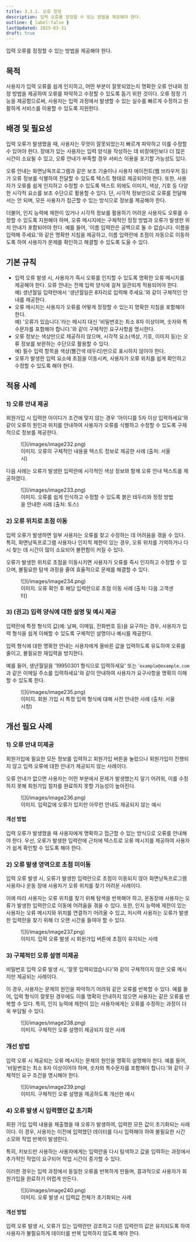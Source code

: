 ```yaml
---
title: 3.3.1. 오류 정정
description: 입력 오류를 정정할 수 있는 방법을 제공해야 한다.
outline: { label:false }
lastUpdated: 2025-03-31
draft: true
---
```


<Aside title="검사 항목">
입력 오류를 정정할 수 있는 방법을 제공해야 한다.
</Aside>

## 목적
사용자가 입력 오류를 쉽게 인지하고, 어떤 부분이 잘못되었는지 명확한 오류 안내와 정정 방법을 제공하여 오류를 파악하고 수정할 수 있도록 돕기 위한 것이다. 오류 정정 기능을 제공함으로써, 사용자는 입력 과정에서 발생할 수 있는 실수를 빠르게 수정하고 원활하게 서비스를 이용할 수 있도록 지원한다.

##	배경 및 필요성
입력 오류가 발생했을 때, 사용자는 무엇이 잘못되었는지 빠르게 파악하고 이를 수정할 수 있어야 한다. 장애가 있는 사용자는 입력 양식을 작성하는 데 비장애인보다 더 많은 시간이 소요될 수 있고, 오류 안내가 부족할 경우 서비스 이용을 포기할 가능성도 있다.

오류 안내는 화면낭독프로그램과 같은 보조 기술이나 사용자 에이전트(웹 브라우저 등)가 오류 정보를 식별하여 전달할 수 있도록 텍스트 형태로 제공되어야 한다. 또한, 사용자가 오류를 쉽게 인지하고 수정할 수 있도록 텍스트 외에도 이미지, 색상, 기호 등 다양한 시각적 요소를 보조 수단으로 활용할 수 있다. 단, 시각적 정보만으로 오류를 전달해서는 안 되며, 모든 사용자가 접근할 수 있는 방식으로 정보를 제공해야 한다.

더불어, 인지 능력에 제한이 있거나 시각적 정보를 활용하기 어려운 사용자도 오류를 수정할 수 있도록 지원해야 하며, 오류 메시지에는 구체적인 정정 방법과 오류가 발생한 위치 안내가 포함되어야 한다. 예를 들어, '이름 입력란은 공백으로 둘 수 없습니다. 이름을 입력해 주세요.'와 같은 명확한 지침을 제공하고, 이름 입력란에 초점이 자동으로 이동하도록 하여 사용자가 문제를 확인하고 해결할 수 있도록 도울 수 있다.

##	기본 규칙
- 입력 오류 발생 시, 사용자가 즉시 오류를 인지할 수 있도록 명확한 오류 메시지를 제공해야 한다. 오류 안내는 전체 입력 양식에 걸쳐 일관되게 적용되어야 한다.<br/>예) 생년월일 입력란에서 '생년월일은 8자리로 입력해 주세요.'와 같이 구체적인 안내를 제공한다.
- 오류 메시지는 사용자가 오류를 어떻게 정정할 수 있는지 명확한 지침을 포함해야 한다.<br/>예) '오류가 있습니다.'라는 메시지 대신 '비밀번호는 최소 8자 이상이며, 숫자와 특수문자를 포함해야 합니다.'와 같이 구체적인 요구사항을 명시한다.
- 오류 정보는 색상만으로 제공하지 않으며, 시각적 요소(색상, 기호, 이미지 등)는 오류 정보를 보완하는 수단으로 활용할 수 있다.<br/>예) 필수 입력 항목을 색상(빨간색 테두리)만으로 표시하지 않아야 한다.
- 오류가 발생한 입력 요소에 초점을 이동시켜, 사용자가 오류 위치를 쉽게 확인하고 수정할 수 있도록 해야 한다.

## 적용 사례
### 1)	오류 안내 제공
회원가입 시 입력한 아이디가 조건에 맞지 않는 경우 '아이디를 5자 이상 입력하세요'와 같이 오류의 원인과 위치를 안내하여 사용자가 오류를 식별하고 수정할 수 있도록 구체적으로 정보를 제공한다.

<figure>
	![](/images/image232.png)
	<figcaption>이미지. 오류의 구체적인 내용을 텍스트 정보로 제공한 사례 (출처: 서울시)</figcaption>
</figure>

다음 사례는 오류가 발생한 입력란에 시각적인 색상 정보와 함께 오류 안내 텍스트를 제공하였다.

<figure>
	![](/images/image233.png)
	<figcaption>이미지. 오류를 쉽게 인식하고 수정할 수 있도록 붉은 테두리와 정정 방법을 안내한 사례 (출처: 토스)</figcaption>
</figure>

### 2)	오류 위치로 초점 이동
입력 오류가 발생하면 일부 사용자는 오류를 찾고 수정하는 데 어려움을 겪을 수 있다. 특히, 화면낭독프로그램 사용자나 인지적 제한이 있는 경우, 오류 위치를 기억하거나 다시 찾는 데 시간이 많이 소요되어 불편함이 커질 수 있다.

오류가 발생한 위치로 초점을 이동시키면 사용자가 오류를 즉시 인지하고 수정할 수 있으며, 불필요한 탐색 과정을 줄여 효율적으로 문제를 해결할 수 있다.

<figure>
	![](/images/image234.png)
	<figcaption>이미지. 오류 확인 후 해당 입력란으로 초점 이동 사례 (출처: 다음 고객센터)</figcaption>
</figure>

### 3)	(권고) 입력 양식에 대한 설명 및 예시 제공
입력란에 특정 형식의 값(예: 날짜, 이메일, 전화번호 등)을 요구하는 경우, 사용자가 입력 형식을 쉽게 이해할 수 있도록 구체적인 설명이나 예시를 제공한다.

입력 형식에 대한 명확한 안내는 사용자에게 올바른 값을 입력하도록 유도하여 오류를 줄이고, 불필요한 재입력을 방지한다. 

예를 들어, 생년월일을 '19950301 형식으로 입력하세요' 또는 '`example@example.com`과 같은 이메일 주소를 입력하세요'와 같이 안내하여 사용자가 요구사항을 명확히 이해할 수 있도록 한다.

<figure>
	![](/images/image235.png)
	<figcaption>이미지. 회원 가입 시 특정 입력 형식에 대해 사전 안내한 사례 (출처: 서울 시청)</figcaption>
</figure>

## 개선 필요 사례

### 1)	오류 안내 미제공
회원가입에 필요한 모든 정보를 입력하고 회원가입 버튼을 눌렀으나 회원가입이 진행되지 않고 입력 오류에 대한 안내가 제공되지 않는 사례이다.

오류 안내가 없으면 사용자는 어떤 부분에서 문제가 발생했는지 알기 어려워, 이를 수정하지 못해 회원가입 절차를 완료하지 못할 가능성이 높아진다.

<figure>
	![](/images/image236.png)
	<figcaption>이미지. 입력값에 오류가 있지만 아무런 안내도 제공되지 않는 예시</figcaption>
</figure>

#### 개선 방법
입력 오류가 발생했을 때 사용자에게 명확하고 접근할 수 있는 방식으로 오류를 안내해야 한다. 우선, 오류가 발생한 입력란에 근처에 텍스트로 오류 메시지를 제공하여 사용자가 쉽게 확인할 수 있도록 해야 한다.

### 2)	오류 발생 영역으로 초점 미이동
입력 오류 발생 시, 오류가 발생한 입력란으로 초점이 이동되지 않아 화면낭독프로그램 사용자나 운동 장애 사용자가 오류 위치를 찾기 어려운 사례이다.

이에 따라 사용자는 오류 위치를 찾기 위해 탐색을 반복해야 하고, 운동장애 사용자는 오류가 발생한 입력란으로 이동에 어려움을 겪을 수 있다. 또한, 인지 능력에 제한이 있는 사용자는 오류 메시지와 위치를 연결하기 어려울 수 있고, 저시력 사용자는 오류가 발생한 입력란을 찾기 위해 더 오랜 시간을 들여야 할 수 있다.

<figure>
	![](/images/image237.png)
	<figcaption>이미지. 입력 오류 발생 시 회원가입 버튼에 초점이 유지되는 사례</figcaption>
</figure>

### 3)	구체적인 오류 설명 미제공
비밀번호 입력 오류 발생 시, '잘못 입력되었습니다'와 같이 구체적이지 않은 오류 메시지만 제공되는 사례이다.

이 경우, 사용자는 문제의 원인을 파악하기 어려워 같은 오류를 반복할 수 있다. 예를 들어, 입력 형식이 잘못된 경우에도 이를 명확히 안내하지 않으면 사용자는 같은 오류를 반복할 수 있다. 특히, 인지 능력에 제한이 있는 사용자에게는 오류를 수정하는 과정이 더욱 부담될 수 있다.

<figure>
	![](/images/image238.png)
	<figcaption>이미지. 구체적인 오류 설명이 제공되지 않은 사례</figcaption>
</figure>

### 개선 방법
입력 오류 시 제공되는 오류 메시지는 문제의 원인을 명확히 설명해야 한다. 예를 들어, '비밀번호는 최소 8자 이상이어야 하며, 숫자와 특수문자를 포함해야 합니다.'와 같이 구체적인 요구 조건을 명시해야 한다.

<figure>
	![](/images/image239.png)
	<figcaption>이미지. 구체적인 오류 설명을 제공하도록 개선한 예시</figcaption>
</figure>

### 4)	오류 발생 시 입력했던 값 초기화
회원 가입 입력 내용을 제출했을 때 오류가 발생하여, 입력한 모든 값이 초기화되는 사례이다. 이 경우, 사용자는 이전에 입력했던 데이터를 다시 입력해야 하여 불필요한 시간 소모와 작업 반복이 발생한다.

특히, 키보드만 사용하는 사용자에게는 입력란을 다시 탐색하고 값을 입력하는 과정에서 추가적인 작업이 요구되어 작업 시간이 증가할 수 있다. 

이러한 경우는 입력 과정에서 동일한 오류를 반복하게 만들며, 결과적으로 사용자가 회원가입을 완료하기 어렵게 만든다.

<figure>
	![](/images/image240.png)
	<figcaption>이미지. 오류 발생 시 입력값 전체가 초기화되는 사례</figcaption>
</figure>

#### 개선 방법
입력 오류 발생 시, 오류가 있는 입력란만 강조하고 다른 입력란의 값은 유지되도록 하여 사용자가 불필요하게 데이터를 반복 입력하지 않도록 해야 한다.

